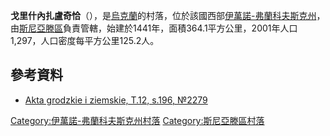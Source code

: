 {{coord|48|24|34|N|25|29|41|E|scale:30000|display=title}}

'''戈里什內扎盧奇恰'''（{{lang-uk|Горішнє Залуччя}}），是[[烏克蘭|烏克蘭]]的村落，位於該國西部[[伊萬諾-弗蘭科夫斯克州|伊萬諾-弗蘭科夫斯克州]]，由[[斯尼亞滕區|斯尼亞滕區]]負責管轄，始建於1441年，面積364.1平方公里，2001年人口1,297，人口密度每平方公里125.2人。

==參考資料==
*[http://polona.pl/item/665606/108/ Akta grodzkie i ziemskie, T.12, s.196, №2279] {{Wayback|url=http://polona.pl/item/665606/108/ |date=20160105082528 }} {{ref-la}}

{{DEFAULTSORT:Горішнє Залуччя}}
[[Category:伊萬諾-弗蘭科夫斯克州村落|Category:伊萬諾-弗蘭科夫斯克州村落]]
[[Category:斯尼亞滕區村落|Category:斯尼亞滕區村落]]


{{IvanoFrankivsk-geo-stub}}